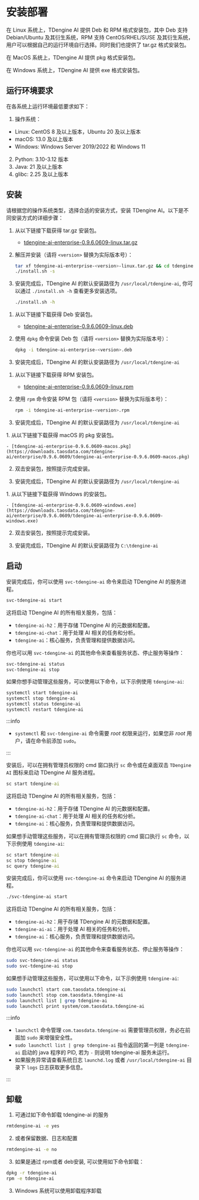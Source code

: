 
# 安装部署

在 Linux 系统上，TDengine AI 提供 Deb 和 RPM 格式安装包，其中 Deb 支持 Debian/Ubuntu 及其衍生系统，RPM 支持 CentOS/RHEL/SUSE 及其衍生系统，用户可以根据自己的运行环境自行选择。同时我们也提供了 tar.gz 格式安装包。

在 MacOS 系统上，TDengine AI 提供 pkg 格式安装包。

在 Windows 系统上，TDengine AI 提供 exe 格式安装包。

## 运行环境要求

在各系统上运行环境最低要求如下：

1. 操作系统：

- Linux: CentOS 8 及以上版本，Ubuntu 20 及以上版本
- macOS: 13.0 及以上版本
- Windows: Windows Server 2019/2022 和 Windows 11

2. Python: 3.10-3.12 版本
3. Java: 21 及以上版本
4. glibc: 2.25 及以上版本

## 安装

请根据您的操作系统类型，选择合适的安装方式，安装 TDengine AI。以下是不同安装方式的详细步骤：
<Tabs>

  <TabItem label="tar.gz 安装" value="tar">

1. 从以下链接下载获得 tar.gz 安装包。

    - [tdengine-ai-enterprise-0.9.6.0609-linux.tar.gz](https://downloads.taosdata.com/tdengine-ai/enterprise/0.9.6.0609/tdengine-ai-enterprise-0.9.6.0609-linux.tar.gz)

2. 解压并安装（请将 `<version>` 替换为实际版本号）：

   ```bash
   tar xf tdengine-ai-enterprise-<version>-linux.tar.gz && cd tdengine-ai-enterprise-<version>
   ./install.sh -s
   ```

3. 安装完成后，TDengine AI 的默认安装路径为 `/usr/local/tdengine-ai`,
   你可以通过 `./install.sh -h` 查看更多安装选项。

   ```bash
   ./install.sh -h
   ```

  </TabItem>

  <TabItem label="Deb 安装" value="deb">

1. 从以下链接下载获得 Deb 安装包。

    - [tdengine-ai-enterprise-0.9.6.0609-linux.deb](https://downloads.taosdata.com/tdengine-ai/enterprise/0.9.6.0609/tdengine-ai-0.9.6.0609-linux.deb)

2. 使用 `dpkg` 命令安装 Deb 包（请将 `<version>` 替换为实际版本号）：

   ```bash
   dpkg -i tdengine-ai-enterprise-<version>.deb
   ```

3. 安装完成后，TDengine AI 的默认安装路径为 `/usr/local/tdengine-ai`

  </TabItem>

  <TabItem label="RPM 安装" value="rpm">

1. 从以下链接下载获得 RPM 安装包。

    - [tdengine-ai-enterprise-0.9.6.0609-linux.rpm](https://downloads.taosdata.com/tdengine-ai/enterprise/0.9.6.0609/tdengine-ai-enterprise-0.9.6.0609-linux.rpm)

2. 使用 `rpm` 命令安装 RPM 包（请将 `<version>` 替换为实际版本号）：

   ```bash
   rpm -i tdengine-ai-enterprise-<version>.rpm
   ```

3. 安装完成后，TDengine AI 的默认安装路径为 `/usr/local/tdengine-ai`

  </TabItem>

  <TabItem label="macOS 安装" value="macos">
1. 从以下链接下载获得 macOS 的 pkg 安装包。

    - [tdengine-ai-enterprise-0.9.6.0609-macos.pkg](https://downloads.taosdata.com/tdengine-ai/enterprise/0.9.6.0609/tdengine-ai-enterprise-0.9.6.0609-macos.pkg)

2. 双击安装包，按照提示完成安装。

3. 安装完成后，TDengine AI 的默认安装路径为 `/usr/local/tdengine-ai`

  </TabItem>
  <TabItem label="Windows 安装" value="windows">
1. 从以下链接下载获得 Windows 的安装包。

    - [tdengine-ai-enterprise-0.9.6.0609-windows.exe](https://downloads.taosdata.com/tdengine-ai/enterprise/0.9.6.0609/tdengine-ai-enterprise-0.9.6.0609-windows.exe)

2. 双击安装包，按照提示完成安装。

3. 安装完成后，TDengine AI 的默认安装路径为 `C:\tdengine-ai`

  </TabItem>
</Tabs>


## 启动


<Tabs>
<TabItem label="Linux 系统" value="linux">

安装完成后，你可以使用 `svc-tdengine-ai` 命令来启动 TDengine AI 的服务进程。

 ```bash
svc-tdengine-ai start
```

这将启动 TDengine AI 的所有相关服务，包括：

- `tdengine-ai-h2`：用于存储 TDengine AI 的元数据和配置。
- `tdengine-ai-chat`：用于处理 AI 相关的任务和分析。
- `tdengine-ai`：核心服务，负责管理和提供数据访问。

你也可以用 `svc-tdengine-ai` 的其他命令来查看服务状态、停止服务等操作：

```bash
svc-tdengine-ai status
svc-tdengine-ai stop
```

如果你想手动管理这些服务，可以使用以下命令，以下示例使用 `tdengine-ai`:

```bash
systemctl start tdengine-ai
systemctl stop tdengine-ai
systemctl status tdengine-ai
systemctl restart tdengine-ai
```

:::info

- `systemctl` 和 `svc-tdengine-ai` 命令需要 _root_ 权限来运行，如果您非 _root_ 用户，请在命令前添加 `sudo`。

:::

</TabItem>

<TabItem label="Windows 系统" value="windows">


安装后，可以在拥有管理员权限的 cmd 窗口执行 `sc` 命令或在桌面双击 `TDengine AI` 图标来启动 TDengine AI 服务进程。

```bat
sc start tdengine-ai
```
这将启动 TDengine AI 的所有相关服务，包括：
- `tdengine-ai-h2`：用于存储 TDengine AI 的元数据和配置。
- `tdengine-ai-chat`：用于处理 AI 相关的任务和分析。
- `tdengine-ai`：核心服务，负责管理和提供数据访问。

如果想手动管理这些服务，可以在拥有管理员权限的 cmd 窗口执行 `sc` 命令，以下示例使用 `tdengine-ai`:

```bat
sc start tdengine-ai
sc stop tdengine-ai
sc query tdengine-ai
```
</TabItem>

<TabItem label="macOS 系统" value="macos">


安装完成后，你可以使用 `svc-tdengine-ai` 命令来启动 TDengine AI 的服务进程。

 ```bash
./svc-tdengine-ai start
```
这将启动 TDengine AI 的所有相关服务，包括：

- `tdengine-ai-h2`：用于存储 TDengine AI 的元数据和配置。
- `tdengine-ai-ai`：用于处理 AI 相关的任务和分析。
- `tdengine-ai`：核心服务，负责管理和提供数据访问。

你也可以用 `svc-tdengine-ai` 的其他命令来查看服务状态、停止服务等操作：

```bash
sudo svc-tdengine-ai status
sudo svc-tdengine-ai stop
```

如果想手动管理这些服务，可以使用以下命令，以下示例使用 `tdengine-ai`:

```bash
sudo launchctl start com.taosdata.tdengine-ai
sudo launchctl stop com.taosdata.tdengine-ai
sudo launchctl list | grep tdengine-ai
sudo launchctl print system/com.taosdata.tdengine-ai
```

:::info

- `launchctl` 命令管理 `com.taosdata.tdengine-ai` 需要管理员权限，务必在前面加 `sudo` 来增强安全性。
- `sudo launchctl list | grep tdengine-ai` 指令返回的第一列是 `tdengine-ai` 启动的 java 程序的 PID, 若为 `-` 则说明 tdengine-ai 服务未运行。
- 如果服务异常请查看系统日志 `launchd.log` 或者 `/usr/local/tdengine-ai` 目录下 `logs` 日志获取更多信息。

:::

</TabItem>
</Tabs>


## 卸载

1. 可通过如下命令卸载 tdengine-ai 的服务

 ```bash
rmtdengine-ai -e yes
```

2. 或者保留数据、日志和配置

 ```bash
rmtdengine-ai -e no
```

3. 如果是通过 rpm或者 deb安装, 可以使用如下命令卸载：

```bash
dpkg -r tdengine-ai
rpm -e tdengine-ai
```

3. Windows 系统可以使用卸载程序卸载